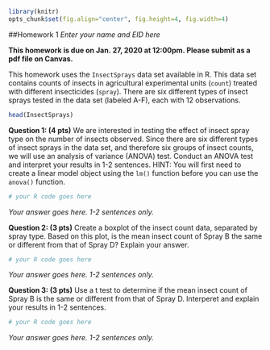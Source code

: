 ```{r global_options, include=FALSE}
library(knitr)
opts_chunk$set(fig.align="center", fig.height=4, fig.width=4)
```
##Homework 1
*Enter your name and EID here*

**This homework is due on Jan. 27, 2020 at 12:00pm. Please submit as a pdf file on Canvas.**

This homework uses the `InsectSprays` data set available in R. This data set contains counts of insects in agricultural experimental units (`count`) treated with different insecticides (`spray`). There are six different types of insect sprays tested in the data set (labeled A-F), each with 12 observations. 

```{r}
head(InsectSprays)
```

**Question 1: (4 pts)** We are interested in testing the effect of insect spray type on the number of insects observed. Since there are six different types of insect sprays in the data set, and therefore six groups of insect counts, we will use an analysis of variance (ANOVA) test. Conduct an ANOVA test and interpret your results in 1-2 sentences. HINT: You will first need to create a linear model object using the `lm()` function before you can use the `anova()` function.

```{r}
# your R code goes here
```

*Your answer goes here. 1-2 sentences only.*

**Question 2: (3 pts)** Create a boxplot of the insect count data, separated by spray type. Based on this plot, is the mean insect count of Spray B the same or different from that of Spray D? Explain your answer.

```{r}
# your R code goes here
```

*Your answer goes here. 1-2 sentences only.*

**Question 3: (3 pts)** Use a t test to determine if the mean insect count of Spray B is the same or different from that of Spray D. Interperet and explain your results in 1-2 sentences.

```{r}
# your R code goes here
```

*Your answer goes here. 1-2 sentences only.*
